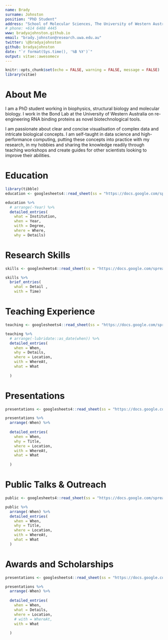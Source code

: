 ```yaml
---
name: Brady
surname: Johnston
position: "PhD Student"
address: "School of Molecular Sciences, The University of Western Australia"
# phone: +614 6488 4445
www: bradyajohnston.github.io
email: "brady.johnston@research.uwa.edu.au"
twitter: \@bradyajohnston
github: bradyajohnston
date: "`r format(Sys.time(), '%B %Y')`"
output: vitae::awesomecv
---
```


```r
knitr::opts_chunk$set(echo = FALSE, warning = FALSE, message = FALSE)
library(vitae)
```

# About Me

I am a PhD student working in biophysics, structural biology and molecular
biology. I work in the Bond Lab at the University of Western Australia on re-engineering RNA binding proteins as novel biotechnological tools.

I am passionate about clear and concise visualisation of complex data and intricate biological concepts.  I am self-taught in data science and high-performance computing, putting these concepts into practice with my research, in my hobbies and sharing the knowledge readily through teaching workshops and create guides for other scientists looking to improve their abilities.

# Education

```r
library(tibble)
education <- googlesheets4::read_sheet(ss = "https://docs.google.com/spreadsheets/d/1pkm36G04L6EdCyLCmE3sf11lpFMwmKBBHqqVL6l8_Dk/edit#gid=0", sheet = 1)

education %>% 
  # arrange(-Year) %>% 
  detailed_entries(
    what = Institution, 
    when = Year, 
    with = Degree, 
    where = Where, 
    why = Details)

```

# Research Skills

```r
skills <- googlesheets4::read_sheet(ss = "https://docs.google.com/spreadsheets/d/1pkm36G04L6EdCyLCmE3sf11lpFMwmKBBHqqVL6l8_Dk/edit#gid=0", 4)

skills %>% 
  brief_entries(
    what = Detail , 
    with = Time)
```


# Teaching Experience

```r
teaching <- googlesheets4::read_sheet(ss = "https://docs.google.com/spreadsheets/d/1pkm36G04L6EdCyLCmE3sf11lpFMwmKBBHqqVL6l8_Dk/edit#gid=0", 5)

teaching %>% 
  # arrange(-lubridate::as_date(when)) %>% 
  detailed_entries(
    when = When, 
    why = Details, 
    where = Location, 
    with = WhereAt,
    what = What
    
  )
```

\newpage

# Presentations

```r

presentations <- googlesheets4::read_sheet(ss = "https://docs.google.com/spreadsheets/d/1pkm36G04L6EdCyLCmE3sf11lpFMwmKBBHqqVL6l8_Dk/edit#gid=0", sheet = 2)

presentations %>% 
  arrange(-When) %>% 
  
  detailed_entries(
    when = When, 
    why = Title, 
    where = Location, 
    with = WhereAt,
    what = What
    
  )
```



# Public Talks & Outreach

```r
public <- googlesheets4::read_sheet(ss = "https://docs.google.com/spreadsheets/d/1pkm36G04L6EdCyLCmE3sf11lpFMwmKBBHqqVL6l8_Dk/edit#gid=0", sheet = 3)

public %>% 
  arrange(-When) %>% 
  detailed_entries(
    when = When, 
    why = Title, 
    where = Location, 
    with = WhereAt, 
    what = What
  )
```

# Awards and Scholarships
```r
presentations <- googlesheets4::read_sheet(ss = "https://docs.google.com/spreadsheets/d/1pkm36G04L6EdCyLCmE3sf11lpFMwmKBBHqqVL6l8_Dk/edit#gid=0", sheet = 6)

presentations %>% 
  arrange(-When) %>% 
  
  detailed_entries(
    when = When, 
    what = Details, 
    where = Location, 
    # with = WhereAt,
    with = What
    
  )
```
